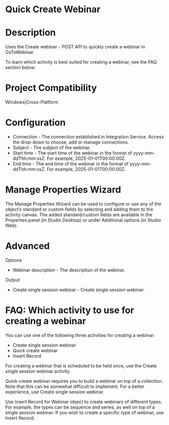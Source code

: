 ﻿# Quick Create Webinar

# Description

Uses the Create webinar - POST API to
                quickly create a webinar in GoToWebinar.

To learn which activity is best suited for creating a webinar, see the FAQ
                        section below.

# Project Compatibility

Windows|Cross-Platform

# Configuration

* Connection - The connection established in Integration Service. Access the drop-down to choose, add or manage connections.
* Subject - The subject of the webinar.
* Start time - The start time of the webinar in the format of yyyy-mm-ddThh:mm:ssZ. For example, 2025-01-01T00:00:00Z.
* End time - The end time of the webinar in the format of yyyy-mm-ddThh:mm:ssZ. For example, 2025-01-01T00:00:00Z.

# Manage Properties Wizard

The Manage Properties Wizard can be used to configure or use any of the object’s
                standard or custom fields by selecting and adding them to the activity canvas. The
                added standard/custom fields are available in the Properties panel (in Studio
                Desktop) or under Additional options (in Studio Web).

# Advanced

Options

* Webinar description - The description of the webinar.

Output

* Create single session webinar - Create single session webinar.

# FAQ: Which activity to use for creating a webinar

You can use one of the following three activities for creating a webinar:

* Create single session webinar
* Quick create webinar
* Insert Record

For creating a webinar that is scheduled to be held once, use the Create single
                    session webinar activity.

Quick create webinar requires you to build a webinar on top of a collection.
                Note that this can be somewhat difficult to implement. For a better experience, use
                    Create single session webinar.

Use Insert Record for Webinar object to create webinars of different
                types. For example, the types can be sequence and series, as well on top of a single
                session webinar. If you wish to create a specific type of webinar, use Insert
                    Record.

